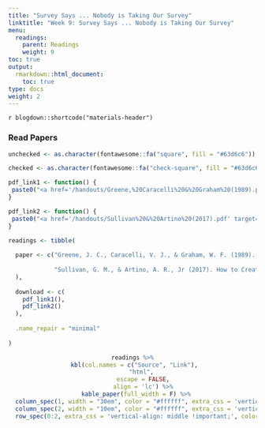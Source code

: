 ```yaml
---
title: "Survey Says ... Nobody is Taking Our Survey"
linktitle: "Week 9: Survey Says ... Nobody is Taking Our Survey"
menu:
  readings:
    parent: Readings
    weight: 9
toc: true
output:
  rmarkdown::html_document:
    toc: true
type: docs
weight: 2
---
```


`r blogdown::shortcode("materials-header")`

<!--
### Read The Text
```r
library(tidyverse)
library(fontawesome)
library(knitr)
library(kableExtra)
```

```r
read_schedule <- read_csv("readings.csv",
                          show_col_types = FALSE) %>% 
                  as_tibble() %>%
                  mutate(Required = case_when(
                  Required == "checked" ~ as.character(fontawesome::fa("check-circle", fill = "#428bca", height = "15px"))
              )) %>%
                  mutate(across(everything(), as.character)) %>%
                    filter(Week == 9) %>% #CHANGE HERE
                    select(-Week) %>%
                  filter_all(any_vars(!is.na(.))) %>% 
                  mutate(
                    across(everything(), ~replace_na(.x, ""))
                  ) %>%
                select_if(~!all(is.na(.))) 
  
```

```r
kable(read_schedule, 
      "html", 
      escape = FALSE,
      align = 'lllccccccccc') %>%
  kable_paper(full_width = F) %>%
  column_spec(1, width = "15em") %>%
  column_spec(2, width = "20em") %>%
  column_spec(3, width = "7em") %>%
  column_spec(4, width = "10em") %>%
  column_spec(5, width = "10em") %>%
  column_spec(6, width = "5em") %>%
  column_spec(1:6, color = "#ffffff") %>%
  row_spec(0:1, extra_css = 'vertical-align: middle !important;', color = "#ffffff", background = "transparent")
```
-->

### Read Papers

```r
unchecked <- as.character(fontawesome::fa("square", fill = "#63d6c6"))

checked <- as.character(fontawesome::fa("check-square", fill = "#63d6c6"))

pdf_link1 <- function() {
 paste0("<a href='/handouts/Greene,%20Caracelli%20&%20Graham%20(1989).pdf' target='_blank'>", "<img src='/logos/pdf-ico.png' alt='Slack icon' width='40'>", "</a>")
}

pdf_link2 <- function() {
 paste0("<a href='/handouts/Sullivan%20&%20Artino%20(2017).pdf' target='_blank'>", "<img src='/logos/pdf-ico.png' alt='Slack icon' width='40'>", "</a>")
}

readings <- tibble(
  
  paper <- c("Greene, J. C., Caracelli, V. J., & Graham, W. F. (1989). Toward a Conceptual Framework for Mixed-Method Evaluation Designs. <i>Educational Evaluation and Policy Analysis 11</i>(3), 255-274. <a href='https://doi.org/10.3102/01623737011003255' target='_blank'>https://doi.org/10.3102/01623737011003255</a>",
             
             "Sullivan, G. M., & Artino, A. R., Jr (2017). How to Create a Bad Survey Instrument. <i>Journal of Graduate Medical Education, 9</i>(4), 411–415. <a href='https://doi.org/10.4300/JGME-D-17-00375.1' target='_blank'>https://doi.org/10.4300/JGME-D-17-00375.1</a>"
  ),
  
  download <- c(
    pdf_link1(),
    pdf_link2()
  ),
  
  .name_repair = "minimal"
  
)

```

<center>
```r
readings %>%
  kbl(col.names = c("Source", "Link"), 
      "html", 
      escape = FALSE,
      align = 'lc') %>%
  kable_paper(full_width = F) %>%
  column_spec(1, width = "30em", color = "#ffffff", extra_css = 'vertical-align: middle !important;') %>%
  column_spec(2, width = "10em", color = "#ffffff", extra_css = 'vertical-align: middle !important;') %>% 
  row_spec(0:2, extra_css = 'vertical-align: middle !important;', color = "#ffffff", background = "transparent") 
```
</center>
